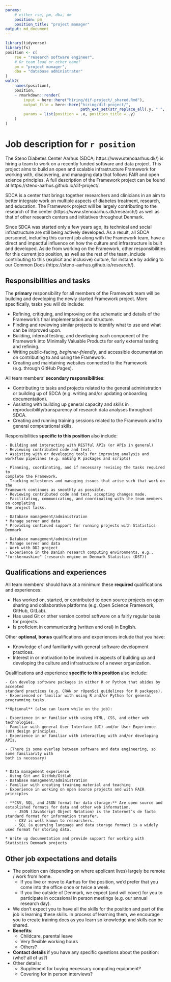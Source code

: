 ```yaml
---
params:
    # either rse, pm, dba, dm
    position: pm
    position_title: "project manager"
output: md_document
---
```


```r
library(tidyverse)
library(fs)
position <- c(
    rse = "research software engineer",
    # Or team lead or other name?
    pm = "project manager",
    dba = "database administrator"
)
walk2(
    names(position),
    position,
    ~ rmarkdown::render(
        input = here::here("hiring/dif-project/_shared.Rmd"),
        output_file = here::here("hiring/dif-project/", 
                                 path_ext_set(str_replace_all(.y, " ", "-"), ".md")),
        params = list(position = .x, position_title = .y)
    ) 
)
```

# Job description for `r position`

<!--
Some resources for writing job descriptions:

- http://www.fortefoundation.org/site/DocServer/gendered_wording_JPSP.pdf?docID=16121
- https://www.linkedin.com/business/talent/blog/talent-acquisition/must-dos-for-writing-inclusive-job-descriptions
- https://harver.com/blog/inclusive-job-descriptions/
-->

The Steno Diabetes Center Aarhus (SDCA; https://www.stenoaarhus.dk/) is hiring
a team to work on a recently funded software and data project. This project
aims to build an open and scalable infrastructure Framework for working with,
discovering, and managing data that follows FAIR and open science principles.
A full description of the Framework project can be found at 
https://steno-aarhus.github.io/dif-project/.

SDCA is a center that brings together researchers and clinicians in an aim to
better integrate work on multiple aspects of diabetes treatment, research, and
education. The Framework project will be largely contributing to the research of
the center (https://www.stenoaarhus.dk/research/) as well as that of other
research centers and initiatives throughout Denmark.

Since SDCA was started only a few years ago, its technical and social
infrastructure are still being actively developed. As a result, all SDCA
personnel, including this current job along with the Framework team, have a
direct and impactful influence on how the culture and infrastructure is built
and developed. Aside from working on the Framework, other responsibilities for
this current job position, as well as the rest of the team, include contributing
to this (explicit and inclusive) culture, for instance by adding to our Common
Docs (https://steno-aarhus.github.io/research/).

## Responsibilities and tasks

The **primary** responsibility for all members of the Framework team will be
building and developing the newly started Framework project. More specifically,
tasks you will do include:

- Refining, critiquing, and improving on the schematic and details of the
Framework's final implementation and structure.
- Finding and reviewing similar projects to identify what to use and what can be
improved upon.
- Building, internal testing, and developing each component of the Framework into
Minimally Valuable Products for early external testing and refining.
- Writing public-facing, *beginner-friendly*, and accessible documentation on
contributing to and using the Framework.
- Creating and maintaining websites connected to the Framework (e.g. through
GitHub Pages).

All team members' **secondary responsibilities**:

- Contributing to tasks and projects related to the general administration or
building up of SDCA (e.g. writing and/or updating onboarding documentation).
- Assisting with building up general capacity and skills in
reproducibility/transparency of research data analyses throughout SDCA.
- Creating and running training sessions related to the Framework and to general
computational skills.

Responsibilities **specific to this position** also include:

```asis
- Building and interacting with RESTful APIs (or APIs in general)
- Reviewing contributed code and text.
* Assisting with or developing tools for improving analysis and workflow pipelines (e.g. making R packages and scripts)
```

```asis
- Planning, coordinating, and if necessary revising the tasks required to
complete the Framework.
- Tracking milestones and managing issues that arise such that work on the
Framework continues as smoothly as possible.
- Reviewing contributed code and text, accepting changes made.
- Facilitating, communicating, and coordinating with the team members on completing
the project tasks.
```

```asis
- Database management/administration
* Manage server and data
* Providing continued support for running projects with Statistics Denmark
```

```asis
- Database management/administration
* Manage server and data
- Work with DD2 project
- Experience in the Danish research computing environments, e.g., "forskermaskine" (research engine on Denmark Statistics (DST))
```

## Qualifications and experiences

All team members' should have at a minimum these **required** qualifications 
and experiences:

- Has worked on, started, or contributed to open source projects on open sharing
and collaborative platforms (e.g. Open Science Framework, GitHub, GitLab).
- Has used Git or other version control software on a fairly regular basis for
projects.
- Is proficient in communicating (written and oral) in English.

Other **optional, bonus** qualifications and experiences include that you have:

- Knowledge of and familiarity with general software development practices.
- Interest in or motivation to be involved in aspects of building up and
developing the culture and infrastructure of a newer organization.

Qualifications and experience **specific to this position** also include:

```asis
- Can develop software packages in either R or Python that abides by accepted
standard practices (e.g. CRAN or rOpenSci guidelines for R packages).
- Experienced or familiar with using R and/or Python for general programming tasks.

**Optional** (also can learn while on the job):

- Experience in or familiar with using HTML, CSS, and other web technologies.
- Familiar with general User Interface (UI) and/or User Experience (UX) design principles.
- Experience in or familiar with interacting with and/or developing APIs.

- (There is some overlap between software and data engineering, so some familiarity with
both is necessary)
```

```asis
```

```asis
* Data management experience
- Using Git and GitHub/GitLab
- Database management/administration
- Familiar with creating training material and teaching
- Experience in working on open source projects and with FAIR principles

- **CSV, SQL, and JSON format for data storage:** Are open source and established formats for data and other web information.
    - JSON (JavaScript Object Notation) is the Internet’s de facto standard format for information transfer.
    - CSV is well known to researchers.
    - SQL (a querying language and data storage format) is a widely used format for storing data.
```

```asis
* Write up documentation and provide support for working with Statistics Denmark projects
```

## Other job expectations and details

- The position can (depending on where applicant lives) largely be remote / work from home.
    - If you live or move to Aarhus for the position, we'd prefer that you come
    into the office once or twice a week.
    - If you live outside of Denmark, we expect (and will cover) for you to
    participate in occasional in person meetings (e.g. our annual research day).
- We don't expect you to have all the skills for the position and part of the
job is learning these skills. In process of learning them, we encourage you to
create training docs as you learn so knowledge and skills can be shared.
- **Benefits**:
    - Childcare, parental leave
    - Very flexible working hours
    - Others?
- **Contact details** if you have any specific questions about the position: (who? all of us?)
- Other details:
    - Supplement for buying necessary computing equipment?
    - Covering for in person interviews?
